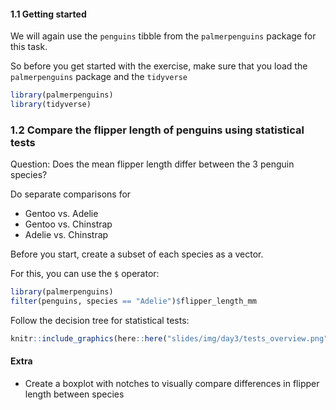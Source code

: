 #### 1.1 Getting started

We will again use the `penguins` tibble from the `palmerpenguins` package for this task.

So before you get started with the exercise, make sure that you load the `palmerpenguins` package and the `tidyverse`

```r
library(palmerpenguins)
library(tidyverse)
```

### 1.2 Compare the flipper length of penguins using statistical tests

Question: Does the mean flipper length differ between the 3 penguin species?

Do separate comparisons for

- Gentoo vs. Adelie
- Gentoo vs. Chinstrap
- Adelie vs. Chinstrap

Before you start, create a subset of each species as a vector.

For this, you can use the `$` operator:

```r
library(palmerpenguins)
filter(penguins, species == "Adelie")$flipper_length_mm
```

Follow the decision tree for statistical tests:

```r
knitr::include_graphics(here::here("slides/img/day3/tests_overview.png"))
```

#### Extra

- Create a boxplot with notches to visually compare differences in flipper length between species
